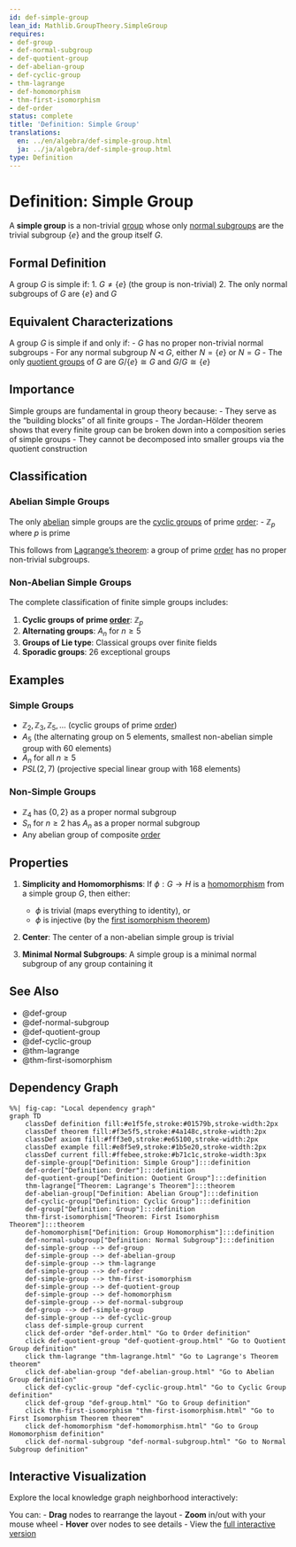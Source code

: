 ```yaml
---
id: def-simple-group
lean_id: Mathlib.GroupTheory.SimpleGroup
requires:
- def-group
- def-normal-subgroup
- def-quotient-group
- def-abelian-group
- def-cyclic-group
- thm-lagrange
- def-homomorphism
- thm-first-isomorphism
- def-order
status: complete
title: 'Definition: Simple Group'
translations:
  en: ../en/algebra/def-simple-group.html
  ja: ../ja/algebra/def-simple-group.html
type: Definition
---
```


# Definition: Simple Group {#def-simple-group}

A **simple group** is a non-trivial [group](def-group.qmd) whose only [normal subgroups](def-normal-subgroup.qmd) are the trivial subgroup $\{e\}$ and the group itself $G$.

## Formal Definition

A group $G$ is simple if:
1. $G \neq \{e\}$ (the group is non-trivial)
2. The only normal subgroups of $G$ are $\{e\}$ and $G$

## Equivalent Characterizations

A group $G$ is simple if and only if:
- $G$ has no proper non-trivial normal subgroups
- For any normal subgroup $N \triangleleft G$, either $N = \{e\}$ or $N = G$
- The only [quotient groups](def-quotient-group.qmd) of $G$ are $G/\{e\} \cong G$ and $G/G \cong \{e\}$

## Importance

Simple groups are fundamental in group theory because:
- They serve as the "building blocks" of all finite groups
- The Jordan-Hölder theorem shows that every finite group can be broken down into a composition series of simple groups
- They cannot be decomposed into smaller groups via the quotient construction

## Classification

### Abelian Simple Groups
The only [abelian](def-abelian-group.qmd) simple groups are the [cyclic groups](def-cyclic-group.qmd) of prime [order](def-order.qmd):
- $\mathbb{Z}_p$ where $p$ is prime

This follows from [Lagrange's theorem](thm-lagrange.qmd): a group of prime [order](def-order.qmd) has no proper non-trivial subgroups.

### Non-Abelian Simple Groups
The complete classification of finite simple groups includes:

1. **Cyclic groups of prime [order](def-order.qmd)**: $\mathbb{Z}_p$
2. **Alternating groups**: $A_n$ for $n \geq 5$
3. **Groups of Lie type**: Classical groups over finite fields
4. **Sporadic groups**: 26 exceptional groups

## Examples

### Simple Groups
- $\mathbb{Z}_2, \mathbb{Z}_3, \mathbb{Z}_5, \ldots$ (cyclic groups of prime [order](def-order.qmd))
- $A_5$ (the alternating group on 5 elements, smallest non-abelian simple group with 60 elements)
- $A_n$ for all $n \geq 5$
- $PSL(2, 7)$ (projective special linear group with 168 elements)

### Non-Simple Groups
- $\mathbb{Z}_4$ has $\{0, 2\}$ as a proper normal subgroup
- $S_n$ for $n \geq 2$ has $A_n$ as a proper normal subgroup
- Any abelian group of composite [order](def-order.qmd)

## Properties

1. **Simplicity and Homomorphisms**: If $\phi: G \to H$ is a [homomorphism](def-homomorphism.qmd) from a simple group $G$, then either:
   - $\phi$ is trivial (maps everything to identity), or
   - $\phi$ is injective (by the [first isomorphism theorem](thm-first-isomorphism.qmd))

2. **Center**: The center of a non-abelian simple group is trivial

3. **Minimal Normal Subgroups**: A simple group is a minimal normal subgroup of any group containing it

## See Also

- @def-group
- @def-normal-subgroup
- @def-quotient-group
- @def-cyclic-group
- @thm-lagrange
- @thm-first-isomorphism

## Dependency Graph

```mermaid
%%| fig-cap: "Local dependency graph"
graph TD
    classDef definition fill:#e1f5fe,stroke:#01579b,stroke-width:2px
    classDef theorem fill:#f3e5f5,stroke:#4a148c,stroke-width:2px
    classDef axiom fill:#fff3e0,stroke:#e65100,stroke-width:2px
    classDef example fill:#e8f5e9,stroke:#1b5e20,stroke-width:2px
    classDef current fill:#ffebee,stroke:#b71c1c,stroke-width:3px
    def-simple-group["Definition: Simple Group"]:::definition
    def-order["Definition: Order"]:::definition
    def-quotient-group["Definition: Quotient Group"]:::definition
    thm-lagrange["Theorem: Lagrange's Theorem"]:::theorem
    def-abelian-group["Definition: Abelian Group"]:::definition
    def-cyclic-group["Definition: Cyclic Group"]:::definition
    def-group["Definition: Group"]:::definition
    thm-first-isomorphism["Theorem: First Isomorphism Theorem"]:::theorem
    def-homomorphism["Definition: Group Homomorphism"]:::definition
    def-normal-subgroup["Definition: Normal Subgroup"]:::definition
    def-simple-group --> def-group
    def-simple-group --> def-abelian-group
    def-simple-group --> thm-lagrange
    def-simple-group --> def-order
    def-simple-group --> thm-first-isomorphism
    def-simple-group --> def-quotient-group
    def-simple-group --> def-homomorphism
    def-simple-group --> def-normal-subgroup
    def-group --> def-simple-group
    def-simple-group --> def-cyclic-group
    class def-simple-group current
    click def-order "def-order.html" "Go to Order definition"
    click def-quotient-group "def-quotient-group.html" "Go to Quotient Group definition"
    click thm-lagrange "thm-lagrange.html" "Go to Lagrange's Theorem theorem"
    click def-abelian-group "def-abelian-group.html" "Go to Abelian Group definition"
    click def-cyclic-group "def-cyclic-group.html" "Go to Cyclic Group definition"
    click def-group "def-group.html" "Go to Group definition"
    click thm-first-isomorphism "thm-first-isomorphism.html" "Go to First Isomorphism Theorem theorem"
    click def-homomorphism "def-homomorphism.html" "Go to Group Homomorphism definition"
    click def-normal-subgroup "def-normal-subgroup.html" "Go to Normal Subgroup definition"
```

## Interactive Visualization

Explore the local knowledge graph neighborhood interactively:

::: {.graph-viz data-id="def-simple-group" data-width="700" data-height="500"}
:::

You can:
- **Drag** nodes to rearrange the layout
- **Zoom** in/out with your mouse wheel
- **Hover** over nodes to see details
- View the [full interactive version](../../output/interactive/def-simple-group.html){target="_blank"}
